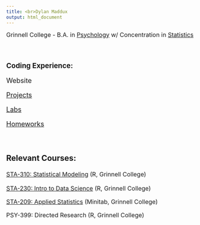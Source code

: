 ```yaml
---
title: <br>Dylan Maddux
output: html_document
---
```

<font size="3">Grinnell College - B.A. in [Psychology](https://www.grinnell.edu/academics/majors-concentrations/psychology) w/ Concentration in [Statistics](https://www.grinnell.edu/academics/majors-concentrations/statistics) 


<br>

### Coding Experience:

 <font size="4">Website

 <font size="4">[Projects](doc/ghproj.html)

 <font size="4">[Labs](doc/ghlabs.html)

 <font size="4">[Homeworks](doc/ghhw.html)
 
 <br>
 
### Relevant Courses:
  <font size="3">[STA-310: Statistical Modeling](https://catalog.grinnell.edu/preview_course_nopop.php?catoid=20&coid=44235) (R, Grinnell College)
 
  <font size="3">[STA-230: Intro to Data Science](https://catalog.grinnell.edu/preview_course_nopop.php?catoid=26&coid=53002) (R, Grinnell College)
  
  <font size="3">[STA-209: Applied Statistics](https://catalog.grinnell.edu/preview_course_nopop.php?catoid=20&coid=44226) (Minitab, Grinnell College)
  
  <font size="3">PSY-399: Directed Research (R, Grinnell College)
  
   
